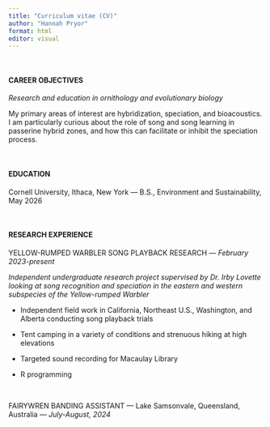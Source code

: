 ```yaml
---
title: "Curriculum vitae (CV)"
author: "Hannah Pryor"
format: html
editor: visual
---
```


<br>

#### CAREER OBJECTIVES

*Research and education in ornithology and evolutionary biology*

My primary areas of interest are hybridization, speciation, and bioacoustics. I am particularly curious about the role of song and song learning in passerine hybrid zones, and how this can facilitate or inhibit the speciation process.

<br>

#### EDUCATION

Cornell University, Ithaca, New York — B.S., Environment and Sustainability, May 2026

<br>

#### RESEARCH EXPERIENCE

YELLOW-RUMPED WARBLER SONG PLAYBACK RESEARCH — *February 2023-present*

*Independent undergraduate research project supervised by Dr. Irby Lovette looking at song recognition and speciation in the eastern and western subspecies of the Yellow-rumped Warbler*

-   Independent field work in California, Northeast U.S., Washington, and Alberta conducting song playback trials

-   Tent camping in a variety of conditions and strenuous hiking at high elevations 

-   Targeted sound recording for Macaulay Library

-   R programming

    <br>

FAIRYWREN BANDING ASSISTANT — Lake Samsonvale, Queensland, Australia — *July-August, 2024*
